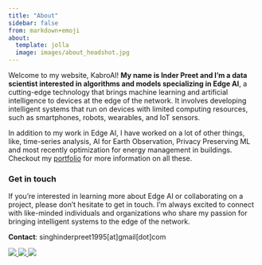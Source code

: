 ```yaml
---
title: "About"
sidebar: false
from: markdown+emoji
about:
  template: jolla
  image: images/about_headshot.jpg
---
```


Welcome to my website, KabroAI! **My name is Inder Preet and I'm a data scientist interested in algorithms and models specializing in Edge AI**, a cutting-edge technology that brings machine learning and artificial intelligence to devices at the edge of the network.
It involves developing intelligent systems that run on devices with limited computing resources, such as smartphones, robots, wearables, and IoT sensors.

In addition to my work in Edge AI, I have worked on a lot of other things, like, time-series analysis, AI for Earth Observation, Privacy Preserving ML and most recently optimization for energy management in buildings.
Checkout my [portfolio](portfolio.qmd) for more information on all these.
<br>

<!---
I believe that personal and professional lives are complexly intertwined, so instead of creating a solely professional website, this one is a mix of both and you will see the
two themes across the [portfolio](portfolio.qmd) and [blog](blog.qmd).
The same goes for the name KabroAI, which comes from my family's business of selling motor parts. But won't deny it is also a catchy name :wink:.
-->
### Get in touch
If you're interested in learning more about Edge AI or collaborating on a project, please don't hesitate to get in touch. I'm always excited to connect with like-minded individuals and organizations who share my passion for bringing intelligent systems to the edge of the network.

**Contact**: singhinderpreet1995[at]gmail[dot]com


::: {.column-page-inset .text-center}
```{=html}

<a class="btn" href="https://www.linkedin.com/in/inder-preet-kakkar/" target="_blank" rel="noopener noreferrer">
<img src="https://img.shields.io/badge/-LinkedIn-306EA8?style=flat&logo=Linkedin&logoColor=white&link=https://www.linkedin.com/in/inder-preet-kakkar/"/>
</a>
<a class="btn" href="https://github.com/inder-preet-kakkar" target="_blank" rel="noopener noreferrer">
<img src="https://img.shields.io/badge/-GitHub-2F2F2F?style=flat&logo=github&logoColor=white&link=https://github.com/inder-preet-kakkar"/>
</a>
<a class="btn" href="https://scholar.google.com/citations?hl=en&user=0uFpuSMAAAAJ;hl=en" target="_blank" rel="noopener noreferrer">
<img src="https://img.shields.io/badge/-Google_Scholar-676767?style=flat&logo=google-scholar&logoColor=white&link=https://scholar.google.com/citations?hl=en&user=0uFpuSMAAAAJ;hl=en"/>
</a>
```
:::





